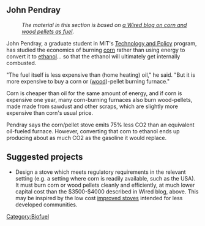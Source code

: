 ==John Pendray==
:''The material in this section is based on [http://blog.wired.com/cars/2007/03/bringing_sexy_b.html a Wired blog on corn and wood pellets as fuel].''
 
John Pendray, a graduate student in MIT's [http://tppserver.mit.edu/ Technology and Policy] program, has studied the economics of burning [[corn]] rather than using energy to convert it to [[ethanol]]... so that the ethanol will ultimately get internally combusted. 

"The fuel itself is less expensive than (home heating) oil," he said. "But it is more expensive to buy a corn or ([[wood]])-pellet burning furnace."

Corn is cheaper than oil for the same amount of energy, and if corn is expensive one year, many corn-burning furnaces also burn wood-pellets, made made from sawdust and other scraps, which are slightly more expensive than corn's usual price. 

Pendray says the corn/pellet stove emits 75% less CO2 than an equivalent oil-fueled furnace. However, converting that corn to ethanol ends up producing about as much CO2 as the gasoline it would replace.

==Suggested projects==
*Design a stove which meets regulatory requirements in the relevant setting (e.g. a setting where corn is readily available, such as the USA). It must burn corn or wood pellets cleanly and efficiently, at much lower capital cost than the $3500-$4000 described in Wired blog, above. This may be inspired by the low cost [[improved stoves]] intended for less developed communities.{{sp}} 


[[Category:Biofuel]]